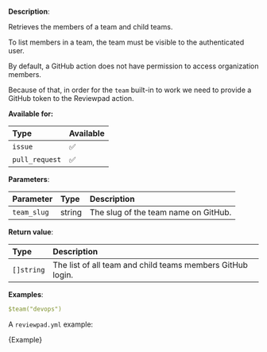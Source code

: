 
**Description**:

Retrieves the members of a team and child teams.

To list members in a team, the team must be visible to the authenticated user.

By default, a GitHub action does not have permission to access organization members.

Because of that, in order for the `team` built-in to work we need to provide a GitHub token to the Reviewpad action.

**Available for:**

| Type           | Available |
| :------------- | :-------- |
| `issue`        | ✅        |
| `pull_request` | ✅        |

**Parameters**:

| Parameter   | Type   | Description                          |
| :---------- | :----- | :----------------------------------- |
| `team_slug` | string | The slug of the team name on GitHub. |

**Return value**:

| Type       | Description                                                |
| :--------- | :--------------------------------------------------------- |
| `[]string` | The list of all team and child teams members GitHub login. |

**Examples**:

```yml
$team("devops")
```

A `reviewpad.yml` example:

<CodeBlock language="yml">{Example}</CodeBlock>
